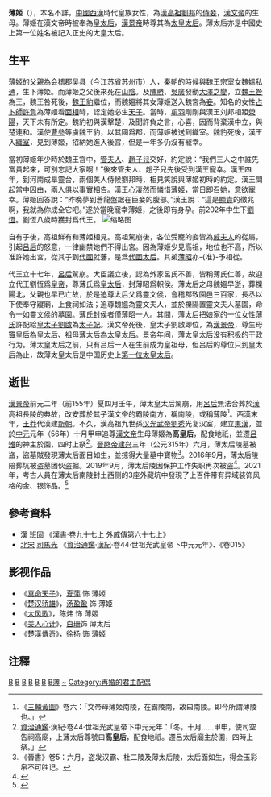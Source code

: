 {{東亞女性歷史人物
|名稱=薄姬
|身份=漢朝皇太后<br>漢朝太皇太后
|畫像=
|說明=
|姓=薄
|名=失考
|姓名=
|字=
|官職=
|封爵=
|位號=妾侍→王太后→皇太后→太皇太后
|封號=
|御稱號=
|湯沐邑=
|徽號=
|宮號1=
|宮號2=
|神號=
|尊號=
|乳名=
|幼名=
|兒名=
|童名=
|小字=
|號=
|法號=
|院號=
|其他名號=
|出生年=前三世紀
|出生地=
|婚年=
|逝世年=前155年6月9日
|逝世地=長安
|諡號=高皇后
|墳墓=[[薄太后陵|薄太后陵]]<br>（位於漢文帝[[霸陵|霸陵]]南方）
|父親=[[会稽郡|会稽郡]][[吴县|吴县]]薄翁
|嫡母=
|母親=魏王宗室之女[[魏媼|魏媼]]
|夫=[[魏王豹|魏王豹]]→漢高祖[[劉邦|劉邦]]
|婚姻名份=妾侍
|夫之父=[[魏景湣王|魏景湣王]]→漢[[太上皇|太上皇]][[劉太公|劉太公]]
|夫之母=昭靈皇后[[劉媼|劉媼]]
|夫之嫡母=
|夫之元配=漢高后[[呂雉|呂雉]]
|夫之正室=
|夫之繼室=
|夫之平妻=
|夫之側室=[[戚夫人|戚夫人]]<br>管夫人<br>[[趙子兒|趙子兒]]<br>[[赵姬_(汉朝)|趙姬]]<br>[[石美人|石美人]]<br>[[曹氏_(刘邦)|曹氏]]
|兄弟=弟[[薄昭|薄昭]]
|姊妹=
|嫡兄弟=
|嫡姊妹=
|庶兄弟=
|庶姊妹=
|同胞兄弟=
|同胞姊妹=
|異母兄弟=
|異母姊妹=
|異父兄弟=
|異父姊妹=
|繼兄弟=
|繼姊妹=
|子=漢文帝[[漢文帝|劉恆]]
|女=
|養子=
|養女=
|繼子=
|繼女=
|注釋=[[漢景帝|漢景帝]]元-{后}-[[孝景皇后|薄氏]]為其族人}}
'''薄姬'''（{{bd|前3世纪|？|前155年|6月9日|catIdx=Bo,薄}}），本名不詳，[[中國|中國]][[西漢|西漢]]時代皇族女性，為[[劉邦|漢高祖劉邦]]的[[侍妾|侍妾]]，[[漢文帝|漢文帝]]的生母。薄姬在漢文帝時被奉為[[皇太后|皇太后]]，[[汉景帝|漢景帝]]時尊其為[[太皇太后|太皇太后]]。薄太后亦是中國史上第一位姓名被記入正史的太皇太后。

== 生平 ==
薄姬的[[父親|父親]]為[[會稽郡|会稽郡]][[吴县|吴县]]（今[[江苏省|江苏省]][[苏州市|苏州市]]）人，[[秦朝|秦朝]]的時候與魏王[[宗室|宗室]]女[[魏媼|魏媼]][[通奸|私通]]，生下薄姬。而薄姬之父後來死在[[山陰|山陰]]。及[[陳勝|陳勝]]、[[吳廣|吳廣]]發動[[大澤之變|大澤之變]]，立[[魏王咎|魏王咎]]為王，魏王咎死後，[[魏王豹|魏王豹]]繼位，而魏媼將其女薄姬送入魏宮為[[妾|妾]]。知名的女性[[占卜師|占卜師]][[許負|許負]]為薄姬看[[面相|面相]]時，認定她必生[[天子|天子]]。當時，[[項羽|項羽]]剛剛與漢王刘邦相距[[滎陽|滎陽]]，天下未有所定。魏豹初與漢擊楚，及聞許負之言，心喜，因而背棄漢中立，與楚連和。漢使[[曹參|曹參]]等虜魏王豹，以其國爲郡，而薄姬被送到織室。魏豹死後，漢王入[[織室|織室]]，見到薄姬，招納她進入後宮，但是一年多仍沒有寵幸。

當初薄姬年少時於魏王宮中，[[管夫人_(西漢)|管夫人]]、[[趙子兒|趙子兒]]交好，約定說：“我們三人之中誰先富貴起來，可別忘記大家啊！”後來管夫人、趙子兒先後受到漢王寵幸。漢王四年，到河南成臯靈台，兩個美人侍候劉邦時，相見笑說與薄姬初時的約定。漢王問起當中因由，兩人俱以事實相告。漢王心淒然而憐惜薄姬，當日即召她，意欲寵幸。薄姬回答說：“昨晚夢到蒼龍盤踞在臣妾的腹部。”漢王說：“這是[[顯貴|顯貴]]的徵兆啊，我就為你成全它吧。”遂於當晚寵幸薄姬，之後即有身孕。前202年中生下[[漢文帝|劉恆]]。劉恆八歲時獲封爲代王。
[[File:亲尝汤药.JPG|缩略图]]

自有子後，高祖鮮有和薄姬相見。高祖駕崩後，各位受寵的妾皆為[[戚夫人|戚夫人]]的從屬，引起[[吕雉|呂后]]的怒意，一律幽禁她們不得出宮。因為薄姬少見高祖，地位也不高，所以准許她出宮，從其子到[[代_(西汉)|代國]]就藩，是爲[[王太后|代國太后]]。其弟[[薄昭|薄昭]]亦-{准}-予相從。

代王立十七年，[[吕雉|呂后]]駕崩。大臣議立後，認為外家呂氏不善，皆稱薄氏仁善，故迎立代王劉恆爲[[皇帝|皇帝]]，尊薄氏爲[[皇太后|皇太后]]，封薄昭爲軹侯。薄太后之母魏媼早逝，葬櫟陽北，父親也早已亡故，於是追尊太后父爲靈文侯，會稽郡致園邑三百家，長丞以下使奉守寢廟，上食祠如法；追尊魏媼為靈文夫人，並於櫟陽置靈文夫人墓園，命令一如靈文侯的墓園。薄氏封[[侯爵|侯]]者僅薄昭一人。其間，薄太后把娘家的一位女性[[孝景薄皇后|薄氏]]許配給[[皇太子|皇太子]][[汉景帝|劉啟]]為[[皇太子妃|太子妃]]。漢文帝死後，皇太子劉啟即位，為[[漢景帝|漢景帝]]，尊生母[[孝文竇皇后|竇皇后]]為皇太后、祖母薄太后為[[太皇太后|太皇太后]]。景帝年间，薄太皇太后没有积极的干政行为。薄太皇太后之前，只有吕后一人在生前成为皇祖母，但吕后的尊位只到皇太后為止，故薄太皇太后是中国历史上[[太皇太后|第一位太皇太后]]。

== 逝世 ==
[[漢景帝|漢景帝]]前元二年（前155年）夏四月壬午，薄太皇太后駕崩，用[[呂后|呂后]]無法合葬於[[刘邦|漢高祖]][[漢長陵|長陵]]的典故，改安葬於其子漢文帝的[[漢霸陵|霸陵]]南方，稱南陵，或稱薄陵<ref>《[[三輔黃圖|三輔黃圖]]》卷六：「文帝母薄姬南陵，在霸陵南，故曰南陵。即今所謂薄陵也。」</ref>。西漢末年，[[王莽|王莽]]代漢建[[新朝|新朝]]。不久，漢高祖九世孫[[汉光武帝|汉光武帝劉秀]]光复汉室，建立[[東漢|東漢]]，並於[[中元|中元]]元年（56年）十月甲申追尊[[漢文帝|漢文帝]]生母薄姬為'''高皇后'''，配食地祇，並遷[[吕雉|吕雉]]的神主於園，四时上祭<ref>[[資治通鑑|資治通鑑]]·漢紀·卷44·世祖光武皇帝下中元元年：「冬，十月......甲申，使司空告祠高廟，上薄太后尊號曰'''高皇后'''，配食地祇。遷呂太后廟主於園，四時上祭。」</ref>。[[晉愍帝|晉愍帝]][[建兴_(西晋)|建兴]]三年（公元315年）六月，薄太后陵墓被盜，盜墓賊發現薄太后面目如生，並掠得大量墓中寶物<ref>《晉書》卷5：六月，盗发汉霸、杜二陵及薄太后陵，太后面如生，得金玉彩帛不可胜记。</ref>。2016年9月，薄太后陵陪葬坑被盗墓团伙盗掘。2019年9月，薄太后陵因保护工作失职再次被盗<ref>{{Cite web|title=西汉薄太后陵被盗，陕西通报4起遗产失职案例_保护|url=http://www.sohu.com/a/359701499_260616|accessdate=2020-03-04|work=www.sohu.com|language=en|archive-date=2020-03-25|archive-url=https://web.archive.org/web/20200325080610/https://www.sohu.com/a/359701499_260616|dead-url=no}}</ref>。2021年，考古人員在薄太后南陵封土西侧的3座外藏坑中發現了上百件带有异域装饰风格的金、银饰品。<ref>{{Cite web|title=细节！汉文帝母亲薄太后陪葬金器被发现|url=https://china.huanqiu.com/article/45z4Ccvgef9|access-date=2022-04-11|work=china.huanqiu.com}}</ref>

== 參考資料 ==
*[[漢|漢]] [[班固|班固]] 《[[漢書|漢書]]·卷九十七上 外戚傳第六十七上》
*[[北宋|北宋]] [[司馬光|司馬光]] 《[[資治通鑑|資治通鑑]]·[[漢紀|漢紀]]·卷44·世祖光武皇帝下中元元年》、《卷015》

==影视作品==
*《[[真命天子_(香港電視劇)|真命天子]]》，[[夏萍|夏萍]] 饰 薄姬
*《[[楚漢驕雄|楚汉骄雄]]》，[[湯盈盈|汤盈盈]] 饰 薄姬
*《[[大风歌_(电视剧)|大风歌]]》，陈炜 饰 薄姬
*《[[美人心計|美人心计]]》，[[白珊_(1969年)|白珊]]饰 薄太后
*《[[楚漢傳奇|楚漢傳奇]]》，徐扬 饰 薄姬

== 注釋 ==
{{reflist}}

{{漢朝皇后}}
{{秦末汉初人物}}

[[Category:西漢妃嬪|B]]
[[Category:西漢王太后|B]]
[[Category:西漢皇太后|B]]
[[Category:漢朝追封皇后|B]]
[[Category:西漢太皇太后|B]]
[[Category:吳縣人|B]]
[[Category:苏州人|B薄]]
[[Category:薄姓|~]]
[[Category:再婚的君主配偶|Category:再婚的君主配偶]]